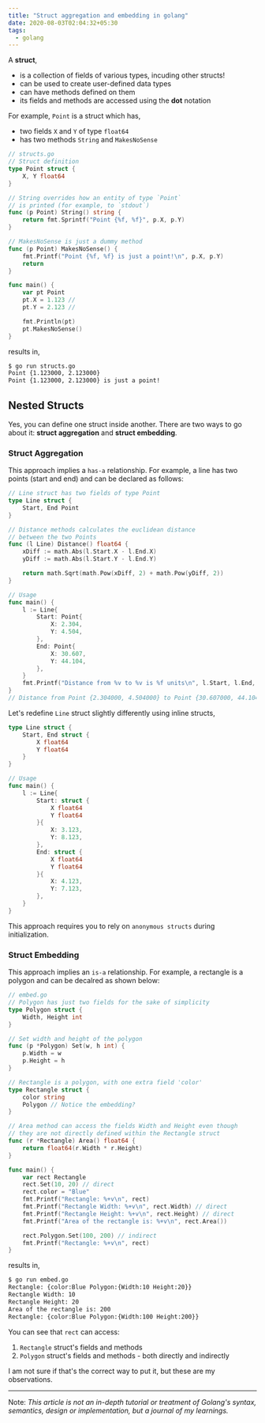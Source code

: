 ```yaml
---
title: "Struct aggregation and embedding in golang"
date: 2020-08-03T02:04:32+05:30
tags:
  - golang
---
```


A **struct**,
- is a collection of fields of various types, incuding other structs!
- can be used to create user-defined data types
- can have methods defined on them
- its fields and methods are accessed using the **dot** notation

For example, `Point` is a struct which has,

- two fields `X` and `Y` of type `float64`
- has two methods `String` and `MakesNoSense`

```go
// structs.go
// Struct definition
type Point struct {
	X, Y float64
}

// String overrides how an entity of type `Point` 
// is printed (for example, to `stdout`)
func (p Point) String() string {
	return fmt.Sprintf("Point {%f, %f}", p.X, p.Y)
}

// MakesNoSense is just a dummy method
func (p Point) MakesNoSense() {
	fmt.Printf("Point {%f, %f} is just a point!\n", p.X, p.Y)
	return
}

func main() {
	var pt Point
	pt.X = 1.123 // 
	pt.Y = 2.123 // 

    fmt.Println(pt)
    pt.MakesNoSense()
}
```

results in,
```sh
$ go run structs.go
Point {1.123000, 2.123000}
Point {1.123000, 2.123000} is just a point!
```

## Nested Structs

Yes, you can define one struct inside another. There are two ways to go about it: **struct aggregation** and **struct embedding**.

### Struct Aggregation

This approach implies a `has-a` relationship. For example, a line has two points (start and end) and can be declared as follows:

```go
// Line struct has two fields of type Point
type Line struct {
	Start, End Point
}

// Distance methods calculates the euclidean distance 
// between the two Points
func (l Line) Distance() float64 {
	xDiff := math.Abs(l.Start.X - l.End.X)
	yDiff := math.Abs(l.Start.Y - l.End.Y)

	return math.Sqrt(math.Pow(xDiff, 2) + math.Pow(yDiff, 2))
}

// Usage
func main() {
	l := Line{
		Start: Point{
			X: 2.304,
			Y: 4.504,
		},
		End: Point{
			X: 30.607,
			Y: 44.104,
		},
	}
	fmt.Printf("Distance from %v to %v is %f units\n", l.Start, l.End, l.Distance())
}
// Distance from Point {2.304000, 4.504000} to Point {30.607000, 44.104000} is 48.674632 units
```

Let's redefine `Line` struct slightly differently using inline structs,
```go
type Line struct {
	Start, End struct {
		X float64
		Y float64
	}
}

// Usage
func main() {
	l := Line{
		Start: struct {
			X float64
			Y float64
		}{
			X: 3.123,
			Y: 8.123,
		},
		End: struct {
			X float64
			Y float64
		}{
			X: 4.123,
			Y: 7.123,
		},
	}
}
```
This approach requires you to rely on `anonymous structs` during initialization.

### Struct Embedding

This approach implies an `is-a` relationship. For example, a rectangle is a polygon and can be decalred as shown below:
```go
// embed.go
// Polygon has just two fields for the sake of simplicity
type Polygon struct {
	Width, Height int
}

// Set width and height of the polygon
func (p *Polygon) Set(w, h int) {
	p.Width = w
	p.Height = h
}

// Rectangle is a polygon, with one extra field 'color'
type Rectangle struct {
	color string
	Polygon // Notice the embedding?
}

// Area method can access the fields Width and Height even though
// they are not directly defined within the Rectangle struct
func (r *Rectangle) Area() float64 {
	return float64(r.Width * r.Height)
}

func main() {
	var rect Rectangle
	rect.Set(10, 20) // direct
	rect.color = "Blue"
	fmt.Printf("Rectangle: %+v\n", rect)
	fmt.Printf("Rectangle Width: %+v\n", rect.Width) // direct
	fmt.Printf("Rectangle Height: %+v\n", rect.Height) // direct
	fmt.Printf("Area of the rectangle is: %+v\n", rect.Area())

	rect.Polygon.Set(100, 200) // indirect
	fmt.Printf("Rectangle: %+v\n", rect)
}
``` 
results in,
```sh
$ go run embed.go
Rectangle: {color:Blue Polygon:{Width:10 Height:20}}
Rectangle Width: 10
Rectangle Height: 20
Area of the rectangle is: 200
Rectangle: {color:Blue Polygon:{Width:100 Height:200}}
```

You can see that `rect` can access:
1. `Rectangle` struct's fields and methods
2. `Polygon` struct's fields and methods - both directly and indirectly

I am not sure if that's the correct way to put it, but these are my observations.

---

Note: _This article is not an in-depth tutorial or treatment of Golang's syntax, semantics, design or implementation, but a journal of my learnings._